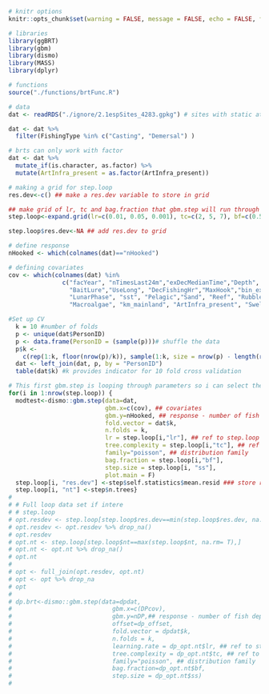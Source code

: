 ```r
# knitr options
knitr::opts_chunk$set(warning = FALSE, message = FALSE, echo = FALSE, fig.align = 'center', fig.width=10, fig.height=7) 

# libraries
library(ggBRT)
library(gbm)
library(dismo)
library(MASS)
library(dplyr)

# functions
source("./functions/brtFunc.R")

# data
dat <- readRDS("./ignore/2.1espSites_4283.gpkg") # sites with static attributes
```

```r
dat <- dat %>% 
  filter(FishingType %in% c("Casting", "Demersal") )

# brts can only work with factor 
dat <- dat %>%
  mutate_if(is.character, as.factor) %>% 
  mutate(ArtInfra_present = as.factor(ArtInfra_present))

# making a grid for step.loop
res.dev<-c() ## make a res.dev variable to store in grid

## make grid of lr, tc and bag.fraction that gbm.step will run through
step.loop<-expand.grid(lr=c(0.01, 0.05, 0.001), tc=c(2, 5, 7), bf=c(0.5, 0.75, 0.9), ss=c(5, 20, 30)) 

step.loop$res.dev<-NA ## add res.dev to grid

# define response
nHooked <- which(colnames(dat)=="nHooked") 

# defining covariates
cov <- which(colnames(dat) %in% 
               c("facYear", "nTimesLast24m","exDecMedianTime","Depth", "UseLat", "FishingType",
                 "BaitLure","UseLong", "DecFishingHr","MaxHook","bin_exTimes12m","BoatLength", 
                 "LunarPhase", "sst", "Pelagic","Sand", "Reef", "Rubble", "Silt", "Seagrass", 
                 "Macroalgae", "km_mainland", "ArtInfra_present", "SwellHeight", "WindSpeed"))

#Set up CV
  k = 10 #number of folds
  p <- unique(dat$PersonID)
  p <- data.frame(PersonID = (sample(p)))# shuffle the data
  p$k <- 
    c(rep(1:k, floor(nrow(p)/k)), sample(1:k, size = nrow(p) - length(rep(1:k, floor(nrow(p)/k)))))
  dat <- left_join(dat, p, by = "PersonID")
  table(dat$k) #k provides indicator for 10 fold cross validation
```

```r
# This first gbm.step is looping through parameters so i can select the optimal model
for(i in 1:nrow(step.loop)) {
  modtest<-dismo::gbm.step(data=dat,
                           gbm.x=c(cov), ## covariates
                           gbm.y=nHooked, ## response - number of fish depredated
                           fold.vector = dat$k,
                           n.folds = k,
                           lr = step.loop[i,"lr"], ## ref to step.loop
                           tree.complexity = step.loop[i,"tc"], ## ref to step.loop
                           family="poisson", ## distribution family
                           bag.fraction = step.loop[i,"bf"],
                           step.size = step.loop[i, "ss"],
                           plot.main = F)
  step.loop[i, "res.dev"] <-step$self.statistics$mean.resid ### store res.dev in step.loop
  step.loop[i, "nt"] <-step$n.trees}
# 
# # Full loop data set if intere
# # step.loop
# opt.resdev <- step.loop[step.loop$res.dev==min(step.loop$res.dev, na.rm= T),]
# opt.resdev <- opt.resdev %>% drop_na()
# opt.resdev
# opt.nt <- step.loop[step.loop$nt==max(step.loop$nt, na.rm= T),]
# opt.nt <- opt.nt %>% drop_na()
# opt.nt
# 
# opt <- full_join(opt.resdev, opt.nt)
# opt <- opt %>% drop_na
# opt
# 
# dp.brt<-dismo::gbm.step(data=dpdat,
#                            gbm.x=c(DPcov),
#                            gbm.y=nDP,## response - number of fish depredated
#                            offset=dp_offset,
#                            fold.vector = dpdat$k,
#                            n.folds = k,
#                            learning.rate = dp_opt.nt$lr, ## ref to step.loop
#                            tree.complexity = dp_opt.nt$tc, ## ref to step.loop
#                            family="poisson", ## distribution family
#                            bag.fraction=dp_opt.nt$bf,
#                            step.size = dp_opt.nt$ss)
#                           
```